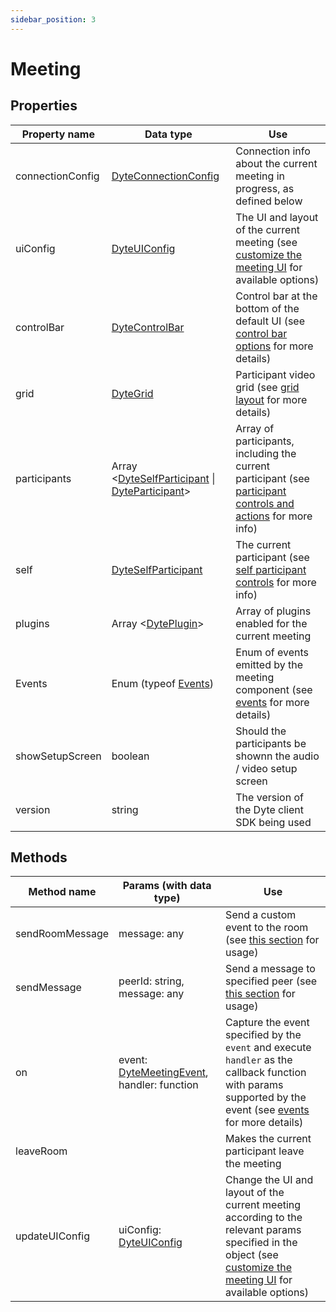 ```yaml
---
sidebar_position: 3
---
```


# Meeting

## Properties

| Property name    | Data type                                                                             | Use                                                                                                                                                                                  |
| ---------------- | ------------------------------------------------------------------------------------- | ------------------------------------------------------------------------------------------------------------------------------------------------------------------------------------ |
| connectionConfig | [DyteConnectionConfig](./connection-config)                                           | Connection info about the current meeting in progress, as defined below                                                                                                              |
| uiConfig         | [DyteUIConfig](./dyte-ui-config)                                                      | The UI and layout of the current meeting (see [customize the meeting UI](./../customize-meeting-ui) for available options)                                                           |
| controlBar       | [DyteControlBar](./dyte-control-bar)                                                  | Control bar at the bottom of the default UI (see [control bar options](./../customize-meeting-ui#hide-the-bottom-control-bar) for more details)                                      |
| grid             | [DyteGrid](./dyte-grid)                                                               | Participant video grid (see [grid layout](./dyte-grid) for more details)                                                                                                             |
| participants     | Array <[DyteSelfParticipant](./self-participant) \| [DyteParticipant](./participant)> | Array of participants, including the current participant (see [participant controls and actions](./../advanced-usage#controlling-individual-participants-and-actions) for more info) |
| self             | [DyteSelfParticipant](./self-participant)                                             | The current participant (see [self participant controls](./../advanced-usage#check-if-the-participant-is-current-participant) for more info)                                         |
| plugins          | Array <[DytePlugin](./dyte-plugin)>                                                   | Array of plugins enabled for the current meeting                                                                                                                                     |
| Events           | Enum (typeof [Events](./dyte-meeting-events))                                         | Enum of events emitted by the meeting component (see [events](./../events) for more details)                                                                                         |
| showSetupScreen  | boolean                                                                               | Should the participants be shownn the audio / video setup screen                                                                                                                     |
| version          | string                                                                                | The version of the Dyte client SDK being used                                                                                                                                        |

## Methods

| Method name     | Params (with data type)                                             | Use                                                                                                                                                                                        |
| --------------- | ------------------------------------------------------------------- | ------------------------------------------------------------------------------------------------------------------------------------------------------------------------------------------ |
| sendRoomMessage | message: any                                                        | Send a custom event to the room (see [this section](./../advanced-usage#send-a-custom-message-to-other-participants-in-the-meeting-p2p-message--data-exchange) for usage)                  |
| sendMessage     | peerId: string, message: any                                        | Send a message to specified peer (see [this section](./../advanced-usage#send-a-custom-message-to-other-participants-in-the-meeting-p2p-message--data-exchange) for usage)                 |
| on              | event: [DyteMeetingEvent](./dyte-meeting-events), handler: function | Capture the event specified by the `event` and execute `handler` as the callback function with params supported by the event (see [events](./../events) for more details)                  |
| leaveRoom       |                                                                     | Makes the current participant leave the meeting                                                                                                                                            |
| updateUIConfig  | uiConfig: [DyteUIConfig](./dyte-ui-config)                          | Change the UI and layout of the current meeting according to the relevant params specified in the object (see [customize the meeting UI](./../customize-meeting-ui) for available options) |
